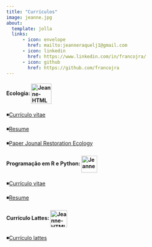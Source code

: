 ---
title: "Currículos"
image: jeanne.jpg
about:
  template: jolla
  links:
      - icon: envelope
        href: mailto:jeanneraquelj1@gmail.com
      - icon: linkedin
        href: https://www.linkedin.com/in/francojra/
      - icon: github
        href: https://github.com/francojra
---

<html>

<body>

<div style="text-align:left">

<p>

<h4>

Ecologia: <img src="https://img.icons8.com/sf-regular/512/forest.png" alt="Jeanne-HTML" align="center" height="54" width="54"/>

</p>

</h4>

</div>

</body>

</html>

::: {style="text-align:left"}
◾️[Currículo vitae](curriculum_vitae_jeanne_franco_pt.pdf)

◾️[Resume](curriculum_vitae_jeanne_franco_en.pdf)

◾️[Paper Jounal Restoration Ecology](paper_Jeanne_Gustavo_Gislene.pdf)
:::

<html>

<body>

<div style="text-align:left">

<p>

<h4>

Programação em R e Python: <img src="https://img.icons8.com/ios-filled/512/monitor.png" alt="Jeanne-HTML" align="center" height="45" width="42"/>

</p>

</h4>

</div>

</body>

</html>

::: {style="text-align:left"}
◾️[Currículo vitae](resume_jeanne_franco_pt.pdf)

◾️[Resume](resume_jeanne_franco_en.pdf)
:::

<html>

<body>

<div style="text-align:left">

<p>

<h4>

Currículo Lattes: <img src="https://img.icons8.com/ios-filled/512/student-female.png" alt="Jeanne-HTML" align="center" height="45" width="45"/>

</p>

</h4>

</div>

</body>

</html>

::: {style="text-align:left"}
◾️[Currículo lattes](http://buscatextual.cnpq.br/buscatextual/visualizacv.do?id=K4354736H7&tokenCaptchar=03AD1IbLAgLqHZa93ESpzQiAcU6HKy8efrio2hG-a4YK4rRcWnv6-Ua6PojAImdqkJzRV9hlUwNUb-cCKRD4ijgBnLtsayfoUPqvB5Bs1y7BIN7HdDtHSJGBKygdvK2haVvVOfEbY7TRsN8lcthMn4BFpIZzaV0jfgW0YrjTduQjXM9_re6H9tPr5aG840HbKDW6gDkWtncvjI9waZVIEl-7XPVnenmg2HmcUqCkxA_9zwm7dpgwWH9dbQIBu2m8Qs5tAz6KjP8JeIOMWsZTt_WZETDut50jOIcouwiQq8bZZsDk7xmbbUt05Kkxj1-tUS4RpEbstfhApHf7xWUA5k3jsnljQrOBMks3paWEzQW5vv4Nx7YoedCZ7gV3hdasU3HEcL6_HrkKJa1SXyK0PRVqlGcwV_1CPZbRG4p8dYmKXeWX6y1vtA-iBQ4iQZ2bfN2nHZo3LjIB9nTv9OV-7JuxvxJk6ixRegg0JPswCNPkdgkPuoNX6d3dRZ9XHfxYBushb2Z3BhhI8hhpz21dISFciPRMuCRiCdZw)
:::
